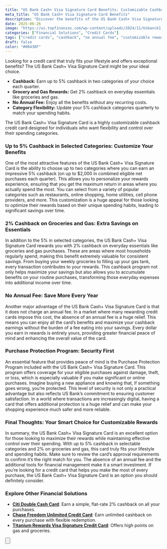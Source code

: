 ```yaml
---
title: "US Bank Cash+ Visa Signature Card Benefits: Customizable Cashback"
meta_title: "US Bank Cash+ Visa Signature Card Benefits"
description: "Discover the benefits of the US Bank Cash+ Visa Signature Card: up to 5% cashback in chosen categories, 2% on groceries and gas, and no annual fee. Customize your rewards and maximize savings."
date: 2025-06-26
image: "https://us.topfinanzas.com/wp-content/uploads/2024/11/Usbanck1.webp"
categories: ["Financial Solutions", "Credit Cards"]
tags: ["credit cards", "cashback", "no annual fee", "customizable rewards"]
draft: false
color: "#00438F"
---
```


Looking for a credit card that truly fits your lifestyle and offers exceptional benefits? The US Bank Cash+ Visa Signature Card might be your ideal choice.

- **Cashback:** Earn up to 5% cashback in two categories of your choice each quarter.
- **Grocery and Gas Rewards:** Get 2% cashback on everyday essentials like groceries and gas.
- **No Annual Fee:** Enjoy all the benefits without any recurring costs.
- **Category Flexibility:** Update your 5% cashback categories quarterly to match your spending habits.



The US Bank Cash+ Visa Signature Card is a highly customizable cashback credit card designed for individuals who want flexibility and control over their spending categories.

### Up to 5% Cashback in Selected Categories: Customize Your Benefits

One of the most attractive features of the US Bank Cash+ Visa Signature Card is the ability to choose up to two categories where you can earn an impressive 5% cashback (on up to $2,000 in combined eligible net purchases each quarter). This allows you to personalize your rewards experience, ensuring that you get the maximum return in areas where you actually spend the most. You can select from a variety of popular categories such as restaurants, online shopping, home utilities, cell phone providers, and more. This customization is a huge appeal for those looking to optimize their rewards based on their unique spending habits, leading to significant savings over time.

### 2% Cashback on Groceries and Gas: Extra Savings on Essentials

In addition to the 5% in selected categories, the US Bank Cash+ Visa Signature Card rewards you with 2% cashback on everyday essentials like groceries and gas purchases. These are areas where most households regularly spend, making this benefit extremely valuable for consistent savings. From buying your weekly groceries to filling up your gas tank, every transaction contributes to your rewards. This cashback program not only helps maximize your savings but also allows you to accumulate benefits on your routine purchases, transforming those everyday expenses into additional income over time.

### No Annual Fee: Save More Every Year

Another major advantage of the US Bank Cash+ Visa Signature Card is that it does not charge an annual fee. In a market where many rewarding credit cards impose this cost, the absence of an annual fee is a huge relief. This means you can enjoy all the card’s benefits and maximize your cashback earnings without the burden of a fee eating into your savings. Every dollar you earn in rewards is entirely yours, providing greater financial peace of mind and enhancing the overall value of the card.

### Purchase Protection Program: Security First

An essential feature that provides peace of mind is the Purchase Protection Program included with the US Bank Cash+ Visa Signature Card. This program offers coverage for your eligible purchases against damage, theft, or loss, which is especially valuable if you make significant or online purchases. Imagine buying a new appliance and knowing that, if something goes wrong, you’re protected. This level of security is not only a practical advantage but also reflects US Bank’s commitment to ensuring customer satisfaction. In a world where transactions are increasingly digital, having a card that offers additional protection is a huge relief and can make your shopping experience much safer and more reliable.

### Final Thoughts: Your Smart Choice for Customizable Rewards

In summary, the US Bank Cash+ Visa Signature Card is an excellent option for those looking to maximize their rewards while maintaining effective control over their spending. With up to 5% cashback in selectable categories and 2% on groceries and gas, this card truly fits your lifestyle and spending habits. Make sure to review the card’s approval requirements to confirm it’s the right match for you. The absence of an annual fee and the additional tools for financial management make it a smart investment. If you’re looking for a credit card that helps you make the most of every purchase, the US Bank Cash+ Visa Signature Card is an option you should definitely consider.



<AdZone id="us_budgetbeepro_4" />

### Explore Other Financial Solutions

- [**Citi Double Cash Card**](/financial-solutions/citi-double-cash-credit-card-benefits): Earn a simple, flat-rate 2% cashback on all your purchases.
- [**Chase Freedom Unlimited Credit Card**](/financial-solutions/chase-freedom-unlimited-credit-card-benefits): Earn unlimited cashback on every purchase with flexible redemption.
- [**Titanium Rewards Visa Signature Credit Card**](/financial-solutions/titanium-rewards-visa-signature-credit-card-benefits): Offers high points on gas and groceries.

<Button
  label="See Requirements"
  link="/financial-solutions/us-bank-cash-plus-visa-signature-card-requirements"
/>
